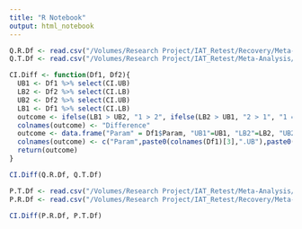 ```yaml
---
title: "R Notebook"
output: html_notebook
---
```


```r
Q.R.Df <- read.csv("/Volumes/Research Project/IAT_Retest/Recovery/Meta-Analysis/Quad_Recovery_Meta.csv")
Q.T.Df <- read.csv("/Volumes/Research Project/IAT_Retest/Meta-Analysis/Quad_TRT_metaDf.csv")
```

```r

CI.Diff <- function(Df1, Df2){
  UB1 <- Df1 %>% select(CI.UB)
  LB2 <- Df2 %>% select(CI.LB)
  UB2 <- Df2 %>% select(CI.UB)
  LB1 <- Df1 %>% select(CI.LB)
  outcome <- ifelse(LB1 > UB2, "1 > 2", ifelse(LB2 > UB1, "2 > 1", "1 == 2"))
  colnames(outcome) <- "Difference"
  outcome <- data.frame("Param" = Df1$Param, "UB1"=UB1, "LB2"=LB2, "UB2"=UB2, "LB1"=LB1, "Difference"=outcome)
  colnames(outcome) <- c("Param",paste0(colnames(Df1)[3],".UB"),paste0(colnames(Df2)[3],".LB"),paste0(colnames(Df2)[3],".UB"),paste0(colnames(Df1)[3],".LB"), "Difference" )
  return(outcome)
}
```

```r
CI.Diff(Q.R.Df, Q.T.Df)
```

```r
P.T.Df <- read.csv("/Volumes/Research Project/IAT_Retest/Meta-Analysis/PD_TRT_metaDf.csv")
P.R.Df <- read.csv("/Volumes/Research Project/IAT_Retest/Recovery/Meta-Analysis/PD_Recovery_Meta.csv")
```

```r
CI.Diff(P.R.Df, P.T.Df)
```





